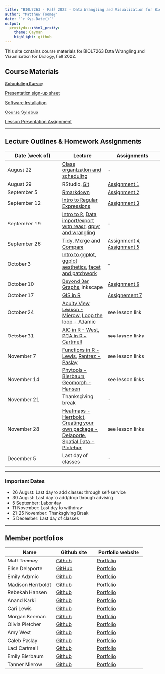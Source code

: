 ---
title: "BIOL7263 - Fall 2022 - Data Wrangling and Visualization for Biology"
author: "Matthew Toomey"
date: "`r Sys.Date()`"
output:
  prettydoc::html_pretty:
    theme: Cayman
    highlight: github
---

This site contains course materials for BIOL7263 Data Wrangling and Visualization for Biology, Fall 2022.

## Course Materials

[Scheduling Survey](https://forms.gle/CUaDDMa7enTy3YL59)

[Presentation sign-up sheet](https://docs.google.com/spreadsheets/d/1iSrRPsjxpzHALhK4eL7URGmOxW1vBUWvOam4CoJK8ss/edit?usp=sharing)

[Software Installation](CourseMaterials/InstallationInstructions.html)

[Course Syllabus](CourseMaterials/CourseSyllabus.html)   

[Lesson Presentation Assignment](Assignments/LessonAssignment.html)   

___

## Lecture Outlines & Homework Assignments

Date (week of)  | Lecture | Assignments
------------- |----------- | -------------
August 22  | [Class organization and scheduling](https://forms.gle/CUaDDMa7enTy3YL59) | -  
August 29  | RStudio, [Git](Lectures/Lesson2.html) | [Assignment 1](Assignments/Assignment1.html)  
September 5  | [Rmarkdown](Lectures/Lesson3.html) | [Assignment 2](Assignments/Assignment2.html)  
September 12  | [Intro to Regular Expressions](Lectures/Lesson4.html)| [Assignment 3](Assignments/Assignment3.html) 
September 19  |  [Intro to R](Lectures/Lesson2a.html), [Data import/export with readr](Lectures/Lesson5b.html), [dplyr and wrangling](Lectures/Lesson5.html)| --
September 26  | [Tidy](Lectures/Lesson6.html), [Merge and Compare](Lectures/Lesson6b.html) | [Assignment 4](Assignments/Assignment4.html), [Assignment 5](Assignments/Assignment5.html)
October 3  | [Intro to ggplot](Lectures/Lesson7.html), [ggplot aesthetics](Lectures/Lesson7b.html), [facet and patchwork](Lectures/Lesson7c.html) | -- 
October 10  | [Beyond Bar Graphs](Lectures/Lesson7d.html), Inkscape | [Assignment 6](Assignments/Assignment6.html)  
October 17  | [GIS in R](Lectures/Lesson9/Lesson9.html) | [Assignement 7](Assignments/Assignment7.html)  
October 24  | [Acuity View Lesson - Mierow](https://tanman6711.github.io/MierowBIOL7263/Assignments/AcuityViewLesson.html), [Loop the loop - Adamic](https://emadamic.github.io/AdamicBIOL7263/MyLesson/LoopLesson.html) | see lesson link
October 31  | [AIC in R - West](https://amycwest.github.io/WestBIOL7263/Model_selection/Model_selection_markdown.html), [PCA in R - Cartmell](https://laci-cartmell.github.io/CARTMELLBIOL7263.rmd/#PCA_Lesson) | see lesson links  
November 7  | [Functions in R - Lewis](https://cari-d-lewis.github.io/LewisBIOL7263/Assignments/Functions_R.html), [Rentrez - Paslay](https://github.com/CalebPaz28/PaslayBIOL7263/blob/master/Project/rentrez_presentation_notes.R) | see lesson links  
November 14  | [Phytools - Bierbaum](https://emilybierbaum.github.io/BierbaumBIOL7263/Bierbaum.html), [Geomorph - Hansen](https://bhansen21.github.io/HansenBIOL7263/Assignments/Geomorph.html) | see lesson links
November 21  | Thanksgiving break | -  
November 28  | [Heatmaps - Herrboldt](https://madisonherrboldt.github.io/HerrboldtBIOL7263/My_Lesson_Heatmaps/MAH_Heatmap_Lesson.html), [Creating your own package - Delaporte](https://elisead3.github.io/DelaporteBIOL7263/RPackagesLesson/Creating-R-Packages-Lesson.html), [Spatial Data - Pletcher](https://omp9336.github.io/PletcherBIOL7263/Pletcher%20Lesson/Spatial-Data-Lesson.html) | see lesson links  
December 5  | Last day of classes | -  

___

### Important Dates
- 26 August: Last day to add classes through self-service
- 30 August: Last day to add/drop through advising
- 5 September: Labor day
- 11 November: Last day to withdraw
- 21-25 November: Thanksgiving Break
- 5 December: Last day of classes

___

## Member portfolios

Name  | Github site | Portfolio website
------------- |----------- | -------------
Matt Toomey|[Github](https://github.com/mbtoomey)|[Portfolio](https://mbtoomey.github.io/Biol_7263/)
Elise Delaporte|[GitHub](https://github.com/elisead3)|[Portfolio](https://elisead3.github.io/DelaporteBIOL7263/)
Emily Adamic|[Github](https://github.com/emadamic)|[Portfolio](https://emadamic.github.io/AdamicBIOL7263/)
Madison Herrboldt|[Github](https://github.com/madisonherrboldt)|[Portfolio](https://madisonherrboldt.github.io/HerrboldtBIOL7263/)
Rebekah Hansen|[Github](https://github.com/bhansen21)|[Portfolio](https://bhansen21.github.io/HansenBIOL7263/)
Anand Karki|[Github](https://github.com/abk774-22)|[Portfolio](https://abk774-22.github.io/KarkiBIOL7263_learning/)
Cari Lewis|[Github](https://github.com/Cari-D-Lewis)|[Portfolio](https://cari-d-lewis.github.io/LewisBIOL7263/)
Morgan Beeman|[Github](https://github.com/Nezara-viridula)|[Portfolio](https://nezara-viridula.github.io/BeemanBiol7262/)
Olivia Pletcher|[Github](https://github.com/omp9336)|[Portfolio](https://omp9336.github.io/PletcherBIOL7263/)
Amy West|[Github](https://github.com/Amycwest)|[Portfolio](https://amycwest.github.io/WestBIOL7263/)
Caleb Paslay|[Github](https://github.com/CalebPaz28)|[Portfolio](https://calebpaz28.github.io/PaslayBIOL7263/)
Laci Cartmell|[Github](https://github.com/laci-cartmell)|[Portfolio](https://laci-cartmell.github.io/CARTMELLBIOL7263.rmd/)
Emily Bierbaum|[Github](https://github.com/EmilyBierbaum/)|[Portfolio](https://emilybierbaum.github.io/BierbaumBIOL7263/)
Tanner Mierow|[Github](https://github.com/tanman6711/MierowBIOL7263)|[Portfolio](https://tanman6711.github.io/MierowBIOL7263/)




